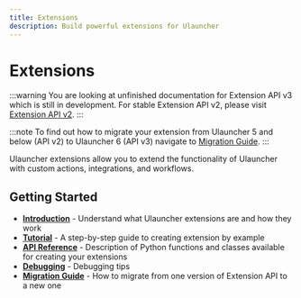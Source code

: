 ```yaml
---
title: Extensions
description: Build powerful extensions for Ulauncher
---
```


# Extensions

:::warning
You are looking at unfinished documentation for Extension API v3 which is still in development. For stable Extension API v2, please visit [Extension API v2](/extension-api-v2).
:::

:::note
To find out how to migrate your extension from Ulauncher 5 and below (API v2) to Ulauncher 6 (API v3) navigate to [Migration Guide](./migration).
:::

Ulauncher extensions allow you to extend the functionality of Ulauncher with custom actions, integrations, and workflows.

## Getting Started

- **[Introduction](./intro)** - Understand what Ulauncher extensions are and how they work
- **[Tutorial](./tutorial)** - A step-by-step guide to creating extension by example
- **[API Reference](./api-reference)** - Description of Python functions and classes available for creating your extensions
- **[Debugging](./debugging)** - Debugging tips
- **[Migration Guide](./migration)** - How to migrate from one version of Extension API to a new one
